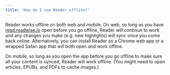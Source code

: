 ```yaml
---
title: 'How do I use Reader offline?'
---
```

Reader works offline on both web and mobile. On web, so long as you have [read.readwise.io](https://read.readwise.io/) open before you go offline, Reader will continue to work and any changes you make (e.g. new highlights) will sync once you come back online. Alternatively, you can install Reader as a Chrome web app or a wrapped Safari app that will both open and work offline.

On mobile, so long as you open the app before you go offline to make sure all your content is synced, Reader will work offline. (You might need to open articles, EPUBs, and PDFs to cache images.)
